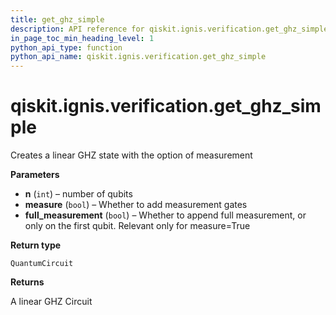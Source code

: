```yaml
---
title: get_ghz_simple
description: API reference for qiskit.ignis.verification.get_ghz_simple
in_page_toc_min_heading_level: 1
python_api_type: function
python_api_name: qiskit.ignis.verification.get_ghz_simple
---
```


# qiskit.ignis.verification.get\_ghz\_simple

<Function id="qiskit.ignis.verification.get_ghz_simple" github="https://github.com/qiskit-community/qiskit-ignis/tree/stable/0.6/qiskit/ignis/verification/entanglement/linear.py" signature="get_ghz_simple(n, measure=True, full_measurement=True)">
  Creates a linear GHZ state with the option of measurement

  **Parameters**

  *   **n** (`int`) – number of qubits
  *   **measure** (`bool`) – Whether to add measurement gates
  *   **full\_measurement** (`bool`) – Whether to append full measurement, or only on the first qubit. Relevant only for measure=True

  **Return type**

  `QuantumCircuit`

  **Returns**

  A linear GHZ Circuit
</Function>

